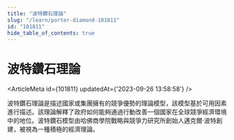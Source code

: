 ```yaml
---
title: "波特鑽石理論"
slug: "/learn/porter-diamond-101811"
id: "101811"
hide_table_of_contents: true
---
```



# 波特鑽石理論

<ArticleMeta id={101811} updatedAt={'2023-09-26 13:58:58'} />
<div className='border-solid border-b border-t-0 my-4 border-[var(--ifm-color-gray-300)]' />

波特鑽石理論是描述國家或集團擁有的競爭優勢的理論模型，該模型基於可用因素進行描述。該理論解釋了政府如何能夠通過行動改善一個國家在全球競爭經濟環境中的地位。波特鑽石模型由哈佛商學院戰略與競爭力研究所創始人邁克爾·波特創建，被視為一種積極的經濟理論。
